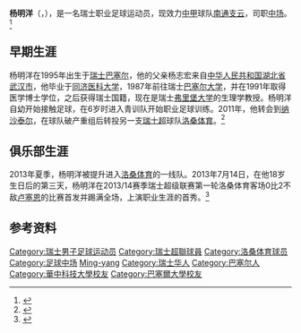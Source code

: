 {{Infobox football biography
| playername= 杨明洋<br>Ming-yang Yang
| image =
| fullname = Ming-yang Yang
| dateofbirth = {{Birth date and age|1995|7|11}}
| cityofbirth = [[巴塞尔|巴塞尔]]
| countryofbirth = [[瑞士|瑞士]]
| currentclub = [[南通支云足球俱乐部|南通支云]]
| clubnumber = 
| height = {{height|m=1.52}}
| position = [[中场|中场]]
| youthyears1 = 2001-2010
| youthclubs1 = {{le|弗里堡足球俱乐部|FC Fribourg|弗里堡}}
| youthyears2 = 2011-2012
| youthclubs2 = [[纳沙泰尔足球俱乐部|纳沙泰尔]]
| youthyears3 = 2012-2013
| youthclubs3 = [[洛桑体育足球俱乐部|洛桑体育]]
| years1 = 2013-2017
| clubs1 = [[洛桑体育足球俱乐部|洛桑体育]]
| caps1 =  81
| goals1 = 1
| years2 = 2017
| clubs2 = [[温特图尔足球俱乐部|温特图尔]]
| caps2 =  3
| goals2 = 0
| years3 = 2017-2020
| clubs3 = [[伍尔弗汉普顿流浪足球俱乐部|狼队]]
| caps3 =  3
| goals3 = 0
| years4 = 2018-2019
| clubs4 = → [[胡米利亚足球俱乐部|胡米利亚]]（外租）
| caps4 = 29
| goals4 = 0
| years5 = 2020-2021
| clubs5 = [[苏黎世草蜢足球俱乐部|草蜢]]
| caps5 = 0
| goals5 = 0
| years6 = 2021-
| clubs6 = [[南通支云足球俱乐部|南通支云]]
| caps6 = 0
| goals6 = 0
| nationalyears1 = 2010
| nationalteam1 = 瑞士U-16
| nationalcaps1 = 4
| nationalgoals1 = 0
| nationalyears2 = 2012
| nationalteam2 = 瑞士U-18
| nationalcaps2 = 3
| nationalgoals2 = 0
| nationalyears3 = 2013-2014
| nationalteam3 = 瑞士U-19
| nationalcaps3 = 8
| nationalgoals3 = 0
| nationalyears4 = 2014-2016
| nationalteam4 = 瑞士U-20
| nationalcaps4 = 5
| nationalgoals4 = 0
| pcupdate = 2020年8月17日
| ntupdate = 2020年8月17日
}}
'''杨明洋'''（{{lang-en|'''Ming-yang Yang'''}}，{{bd|1995年|7月11日|||Yang, Ming-yang}}），是一名瑞士职业足球运动员，现效力[[中国足球甲级联赛|中甲]]球队[[南通支云足球俱乐部|南通支云]]，司职[[中场|中场]]。<ref>{{cite web|url=http://www.lausanne-sport.ch/detailjoueur.php?id=165 |title=Mingyang Yang |work=FC Lausanne-Sport |publisher=lausanne-sport.ch |accessdate=2013年8月12日 |deadurl=yes |archiveurl=https://web.archive.org/web/20140706053901/http://lausanne-sport.ch/detailjoueur.php?id=165 |archivedate=2014年7月6日 }}</ref>

==早期生涯==
杨明洋在1995年出生于[[瑞士|瑞士]][[巴塞尔|巴塞尔]]，他的父亲杨志宏来自[[中华人民共和国|中华人民共和国]][[湖北省|湖北省]][[武汉市|武汉市]]，他毕业于[[同济医科大学|同济医科大学]]，1987年前往瑞士[[巴塞尔大学|巴塞尔大学]]，并在1991年取得医学博士学位，之后获得瑞士国籍，现在是瑞士[[弗里堡大学|弗里堡大学]]的生理学教授。杨明洋自幼开始接触足球，在6岁时进入{{le|弗里堡足球俱乐部|FC Fribourg|弗里堡}}青训队开始职业足球训练。2011年，他转会到[[纳沙泰尔足球俱乐部|纳沙泰尔]]，在球队破产重组后转投另一支[[瑞士足球超级联赛|瑞士超]]球队[[洛桑体育足球俱乐部|洛桑体育]]。<ref>{{cite journal |last1=Tang |first1= Jallo |year= 2013 |title= 瑞士国青武汉伢 |journal= 足球周刊 |issue= 587 |pages= 26-28 |publisher= |doi= |url= |accessdate=2013年8月12日}}</ref>

==俱乐部生涯==
2013年夏季，杨明洋被提升进入[[洛桑体育足球俱乐部|洛桑体育]]的一线队。2013年7月14日，在他18岁生日后的第三天，杨明洋在2013/14赛季瑞士超级联赛第一轮洛桑体育客场0比2不敌[[盧塞恩足球俱樂部|卢塞恩]]的比赛首发并踢满全场，上演职业生涯的首秀。<ref>{{cite web|url=http://www.lausanne-sport.ch/match.php?id=210 |title=Défaite du Lausanne-Sport |work=FC Lausanne-Sport |publisher=lausanne-sport.ch |date=2013年7月14日 |accessdate=2013年8月12日 |deadurl=yes |archiveurl=https://web.archive.org/web/20140701161426/http://www.lausanne-sport.ch/match.php?id=210 |archivedate=2014年7月1日 }}</ref>

==参考资料==
{{reflist}}

{{DEFAULTSORT:Yang, Ming-yang}}
[[Category:瑞士男子足球运动员|Category:瑞士男子足球运动员]]
[[Category:瑞士超聯球員|Category:瑞士超聯球員]]
[[Category:洛桑体育球员|Category:洛桑体育球员]]
[[Category:足球中场|Category:足球中场]]
[[Category:杨姓|Ming-yang]]
[[Category:瑞士华人|Category:瑞士华人]]
[[Category:巴塞尔人|Category:巴塞尔人]]
[[Category:華中科技大學校友|Category:華中科技大學校友]]
[[Category:巴塞爾大學校友|Category:巴塞爾大學校友]]